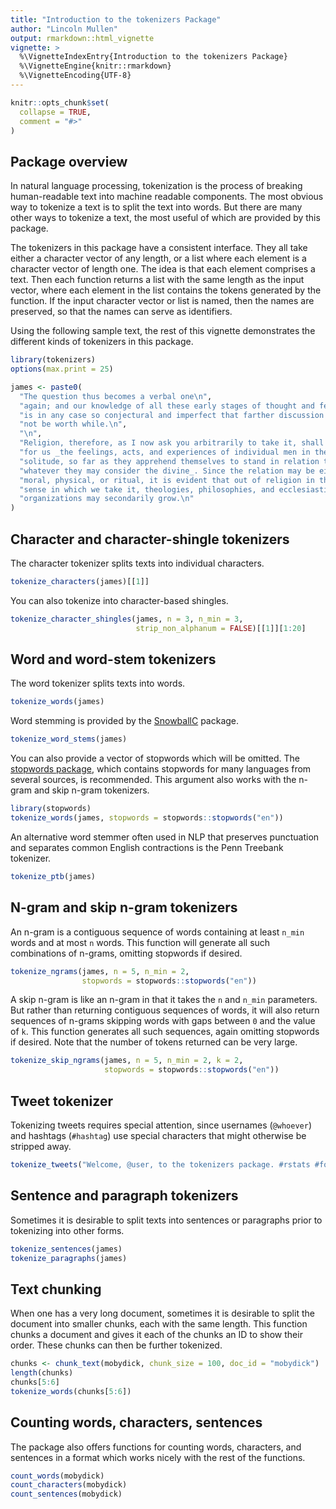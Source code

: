 ```yaml
---
title: "Introduction to the tokenizers Package"
author: "Lincoln Mullen"
output: rmarkdown::html_vignette
vignette: >
  %\VignetteIndexEntry{Introduction to the tokenizers Package}
  %\VignetteEngine{knitr::rmarkdown}
  %\VignetteEncoding{UTF-8}
---
```


```r
knitr::opts_chunk$set(
  collapse = TRUE,
  comment = "#>"
)
```

## Package overview

In natural language processing, tokenization is the process of breaking human-readable text into machine readable components. The most obvious way to tokenize a text is to split the text into words. But there are many other ways to tokenize a text, the most useful of which are provided by this package.

The tokenizers in this package have a consistent interface. They all take either a character vector of any length, or a list where each element is a character vector of length one. The idea is that each element comprises a text. Then each function returns a list with the same length as the input vector, where each element in the list contains the tokens generated by the function. If the input character vector or list is named, then the names are preserved, so that the names can serve as identifiers.

Using the following sample text, the rest of this vignette demonstrates the different kinds of tokenizers in this package.

```r
library(tokenizers)
options(max.print = 25)

james <- paste0(
  "The question thus becomes a verbal one\n",
  "again; and our knowledge of all these early stages of thought and feeling\n",
  "is in any case so conjectural and imperfect that farther discussion would\n",
  "not be worth while.\n",
  "\n",
  "Religion, therefore, as I now ask you arbitrarily to take it, shall mean\n",
  "for us _the feelings, acts, and experiences of individual men in their\n",
  "solitude, so far as they apprehend themselves to stand in relation to\n",
  "whatever they may consider the divine_. Since the relation may be either\n",
  "moral, physical, or ritual, it is evident that out of religion in the\n",
  "sense in which we take it, theologies, philosophies, and ecclesiastical\n",
  "organizations may secondarily grow.\n"
)
```

## Character and character-shingle tokenizers

The character tokenizer splits texts into individual characters. 

```r
tokenize_characters(james)[[1]] 
```

You can also tokenize into character-based shingles.

```r
tokenize_character_shingles(james, n = 3, n_min = 3, 
                            strip_non_alphanum = FALSE)[[1]][1:20]
```

## Word and word-stem tokenizers

The word tokenizer splits texts into words. 

```r
tokenize_words(james)
```

Word stemming is provided by the [SnowballC](https://cran.r-project.org/package=SnowballC) package.

```r
tokenize_word_stems(james)
```

You can also provide a vector of stopwords which will be omitted. The [stopwords package](https://github.com/quanteda/stopwords), which contains stopwords for many languages from several sources, is recommended. This argument also works with the n-gram and skip n-gram tokenizers.

```r
library(stopwords)
tokenize_words(james, stopwords = stopwords::stopwords("en"))
```

An alternative word stemmer often used in NLP that preserves punctuation and separates common English contractions is the Penn Treebank tokenizer.

```r
tokenize_ptb(james)
```

## N-gram and skip n-gram tokenizers

An n-gram is a contiguous sequence of words containing at least `n_min` words and at most `n` words. This function will generate all such combinations of n-grams, omitting stopwords if desired.

```r
tokenize_ngrams(james, n = 5, n_min = 2,
                stopwords = stopwords::stopwords("en"))
```

A skip n-gram is like an n-gram in that it takes the `n` and `n_min` parameters. But rather than returning contiguous sequences of words, it will also return sequences of n-grams skipping words with gaps between `0` and the value of `k`. This function generates all such sequences, again omitting stopwords if desired. Note that the number of tokens returned can be very large.

```r
tokenize_skip_ngrams(james, n = 5, n_min = 2, k = 2,
                     stopwords = stopwords::stopwords("en"))
```

## Tweet tokenizer

Tokenizing tweets requires special attention, since usernames (`@whoever`) and hashtags (`#hashtag`) use special characters that might otherwise be stripped away.

```r
tokenize_tweets("Welcome, @user, to the tokenizers package. #rstats #forever")
```

## Sentence and paragraph tokenizers

Sometimes it is desirable to split texts into sentences or paragraphs prior to tokenizing into other forms.

```r
tokenize_sentences(james) 
tokenize_paragraphs(james)
```

## Text chunking

When one has a very long document, sometimes it is desirable to split the document into smaller chunks, each with the same length. This function chunks a document and gives it each of the chunks an ID to show their order. These chunks can then be further tokenized.

```r
chunks <- chunk_text(mobydick, chunk_size = 100, doc_id = "mobydick")
length(chunks)
chunks[5:6]
tokenize_words(chunks[5:6])
```

## Counting words, characters, sentences

The package also offers functions for counting words, characters, and sentences in a format which works nicely with the rest of the functions.

```r
count_words(mobydick)
count_characters(mobydick)
count_sentences(mobydick)
```

